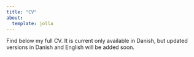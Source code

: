 ```yaml
---
title: "CV"
about:
  template: jolla
---
```


Find below my full CV. It is current only available in Danish, but updated versions in Danish and English will be added soon.

```{=html}
<object data="cv.pdf" type="application/pdf" width="100%" height="100%" style="min-height:80vh;">
</object>
```
